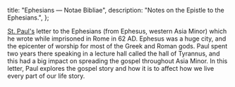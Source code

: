   title: "Ephesians — Notae Bibliae",
  description: "Notes on the Epistle to the Ephesians.",
};

<Initial text="Ephesians"/>

[St. Paul's](/people/saints/apostles/paul) letter to the Ephesians (from Ephesus, western Asia Minor) which he wrote while imprisoned in Rome in 62 AD. Ephesus was a huge city, and the epicenter of worship for most of the Greek and Roman gods. Paul spent two years there speaking in a lecture hall called the hall of Tyrannus, and this had a big impact on spreading the gospel throughout Asia Minor. In this letter, Paul explores the gospel story and how it is to affect how we live every part of our life story.
